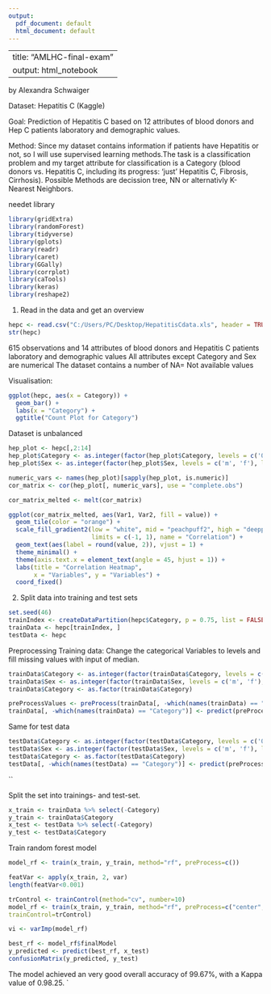 ---
output:
  pdf_document: default
  html_document: default
---
---
title: "AMLHC-final-exam"
output: html_notebook
---
by Alexandra Schwaiger

Dataset: Hepatitis C (Kaggle)

Goal: Prediction of Hepatitis C based on 12 attributes of blood donors and Hep C patients laboratory and demographic values.

Method:
Since my dataset contains information if patients have Hepatitis or not, so I will use supervised learning methods.The task is a classification problem and my target attribute for classification is a Category (blood donors vs. Hepatitis C, including its progress: 'just' Hepatitis C, Fibrosis, Cirrhosis).
Possible Methods are decission tree, NN or alternativly K-Nearest Neighbors.

needet library
```{r}
library(gridExtra)
library(randomForest)
library(tidyverse)
library(gplots)
library(readr)
library(caret)
library(GGally)
library(corrplot)
library(caTools)
library(keras)
library(reshape2)

```

1. Read in the data and get an overview

```{r}
hepc <- read.csv("C:/Users/PC/Desktop/HepatitisCdata.xls", header = TRUE) 
str(hepc)
```
615 observations and 14 attributes of blood donors and Hepatitis C patients laboratory and demographic values
All attributes except Category and Sex are numerical
The dataset contains a number of NA= Not available values

Visualisation:
```{r}

ggplot(hepc, aes(x = Category)) +
  geom_bar() +
  labs(x = "Category") +
  ggtitle("Count Plot for Category")
```
Dataset is unbalanced 


```{r}
hep_plot <- hepc[,2:14]
hep_plot$Category <- as.integer(factor(hep_plot$Category, levels = c('0=Blood Donor', '0s=suspect Blood Donor', '1=Hepatitis', '2=Fibrosis', '3=Cirrhosis'), labels = c(0, 0, 1, 2, 3)))
hep_plot$Sex <- as.integer(factor(hep_plot$Sex, levels = c('m', 'f'), labels = c(1, 0)))

numeric_vars <- names(hep_plot)[sapply(hep_plot, is.numeric)]
cor_matrix <- cor(hep_plot[, numeric_vars], use = "complete.obs")

cor_matrix_melted <- melt(cor_matrix)

ggplot(cor_matrix_melted, aes(Var1, Var2, fill = value)) +
  geom_tile(color = "orange") +
  scale_fill_gradient2(low = "white", mid = "peachpuff2", high = "deeppink1", midpoint = 0,
                       limits = c(-1, 1), name = "Correlation") +
  geom_text(aes(label = round(value, 2)), vjust = 1) +
  theme_minimal() +
  theme(axis.text.x = element_text(angle = 45, hjust = 1)) +
  labs(title = "Correlation Heatmap",
       x = "Variables", y = "Variables") +
  coord_fixed()

```



2. Split data into training and test sets
```{r}
set.seed(46)
trainIndex <- createDataPartition(hepc$Category, p = 0.75, list = FALSE)
trainData <- hepc[trainIndex, ]
testData <- hepc

```

Preprocessing Training data: Change the categorical Variables to levels and fill missing values with input of median.
```{r}

trainData$Category <- as.integer(factor(trainData$Category, levels = c('0=Blood Donor', '0s=suspect Blood Donor', '1=Hepatitis', '2=Fibrosis', '3=Cirrhosis'), labels = c(0, 0, 1, 2, 3)))
trainData$Sex <- as.integer(factor(trainData$Sex, levels = c('m', 'f'), labels = c(1, 0)))
trainData$Category <- as.factor(trainData$Category)

preProcessValues <- preProcess(trainData[, -which(names(trainData) == "Category")], method = c("medianImpute", "center", "scale"))
trainData[, -which(names(trainData) == "Category")] <- predict(preProcessValues, trainData[, -which(names(trainData) == "Category")])
```

Same for test data
```{r}
testData$Category <- as.integer(factor(testData$Category, levels = c('0=Blood Donor', '0s=suspect Blood Donor', '1=Hepatitis', '2=Fibrosis', '3=Cirrhosis'), labels = c(0, 0, 1, 2, 3)))
testData$Sex <- as.integer(factor(testData$Sex, levels = c('m', 'f'), labels = c(1, 0)))
testData$Category <- as.factor(testData$Category)
testData[, -which(names(testData) == "Category")] <- predict(preProcessValues, testData[, -which(names(testData) == "Category")])
```

``


Split the set into trainings- and test-set.
```{r}
x_train <- trainData %>% select(-Category)
y_train <- trainData$Category
x_test <- testData %>% select(-Category)
y_test <- testData$Category


```



Train random forest model

```{r}
model_rf <- train(x_train, y_train, method="rf", preProcess=c())

featVar <- apply(x_train, 2, var)
length(featVar<0.001)

trControl <- trainControl(method="cv", number=10)
model_rf <- train(x_train, y_train, method="rf", preProcess=c("center", "scale"),
trainControl=trControl)
```

```{r}
vi <- varImp(model_rf)
```

```{r}
best_rf <- model_rf$finalModel
y_predicted <- predict(best_rf, x_test)
confusionMatrix(y_predicted, y_test)
```
The model achieved an very good overall accuracy of 99.67%, with a Kappa value of 0.98.25. 
`



